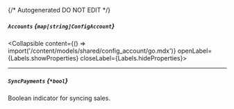 {/* Autogenerated DO NOT EDIT  */}

##### `Accounts` *{`map[string]ConfigAccount`}*
<Collapsible content={() => import('/content/models/shared/config_account/go.mdx')} openLabel={Labels.showProperties} closeLabel={Labels.hideProperties}>
</Collapsible>

---
##### `SyncPayments` *{`*bool`}*
Boolean indicator for syncing sales.


